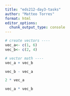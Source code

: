 ```yaml
---
title: "eds212-day3-tasks"
author: "Matteo Torres"
format: html
editor_options: 
  chunk_output_type: console
---
```


```r
# create vectors ----
vec_a<- c(1, 6)
vec_b<- c(2, 4)
```

```r
# vector math ----
vec_a + vec_b

vec_b - vec_a

2 * vec_a

vec_a * vec_b
```

